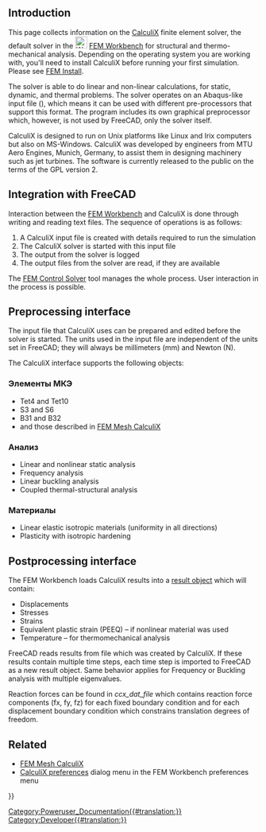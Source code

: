<languages/>
{{TOCright}}

== Introduction ==

This page collects information on the [http://www.calculix.de/ CalculiX] finite element solver, the default solver in the [[Image:Workbench_FEM.svg|24px]] [[FEM_Workbench|FEM Workbench]] for structural and thermo-mechanical analysis. Depending on the operating system you are working with, you'll need to install CalculiX before running your first simulation. Please see [[FEM_Install|FEM Install]].

The solver is able to do linear and non-linear calculations, for static, dynamic, and thermal problems. The solver operates on an Abaqus-like input file ({{incode|.inp}}), which means it can be used with different pre-processors that support this format. The program includes its own graphical preprocessor which, however, is not used by FreeCAD, only the solver itself.

CalculiX is designed to run on Unix platforms like Linux and Irix computers but also on MS-Windows. CalculiX was developed by engineers from MTU Aero Engines, Munich, Germany, to assist them in designing machinery such as jet turbines. The software is currently released to the public on the terms of the GPL version 2.

== Integration with FreeCAD ==

Interaction between the [[FEM_Workbench|FEM Workbench]] and CalculiX is done through writing and reading text files. The sequence of operations is as follows:

# A CalculiX input file is created with details required to run the simulation
# The CalculiX solver is started with this input file
# The output from the solver is logged
# The output files from the solver are read, if they are available

The [[FEM_SolverControl|FEM Control Solver]] tool manages the whole process. User interaction in the process is possible.

== Preprocessing interface ==

The input file that CalculiX uses can be prepared and edited before the solver is started. The units used in the input file are independent of the units set in FreeCAD; they will always be millimeters (mm) and Newton (N).

{{Emphasis|(ToDo: check this. What happens with the mesh if inch is used in FreeCAD? As density was introduced, with this we have kg and s and no longer N?! how about this?!)}}

The CalculiX interface supports the following objects:

<span id="FEM_Elements"></span>
=== Элементы МКЭ ===

* Tet4 and Tet10
* S3 and S6 
* B31 and B32
* and those described in [[FEM_Mesh_CalculiX|FEM Mesh CalculiX]]

<span id="Analysis"></span>
=== Анализ ===

* Linear and nonlinear static analysis
* Frequency analysis
* Linear buckling analysis
* Coupled thermal-structural analysis

<span id="Materials"></span>
=== Материалы ===

* Linear elastic isotropic materials (uniformity in all directions)
* Plasticity with isotropic hardening

== Postprocessing interface ==

The FEM Workbench loads CalculiX results into a [[FEM_ResultShow|result object]] which will contain:
* Displacements
* Stresses
* Strains
* Equivalent plastic strain (PEEQ) – if nonlinear material was used
* Temperature – for thermomechanical analysis
FreeCAD reads results from {{FileName|*.frd}} file which was created by CalculiX. If these results contain multiple time steps, each time step is imported to FreeCAD as a new result object. Same behavior applies for Frequency or Buckling analysis with multiple eigenvalues.

Reaction forces can be found in ''ccx_dat_file'' which contains reaction force components (fx, fy, fz) for each fixed boundary condition and for each displacement boundary condition which constrains translation degrees of freedom.

== Related ==

* [[FEM_Mesh_CalculiX|FEM Mesh CalculiX]]
* [[FEM_Preferences#CalculiX|CalculiX preferences]] dialog menu in the FEM Workbench preferences menu


{{FEM Tools navi{{#translation:}}}}
[[Category:Poweruser_Documentation{{#translation:}}]]
[[Category:Developer{{#translation:}}]]